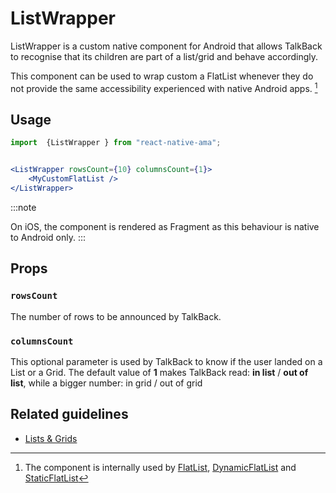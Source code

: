 
# ListWrapper

ListWrapper is a custom native component for Android that allows TalkBack to recognise that its children are part of a list/grid and behave accordingly.

<TalkBackList />

This component can be used to wrap custom a FlatList whenever they do not provide the same accessibility experienced with native Android apps. [^1]

## Usage

```jsx
import  {ListWrapper } from "react-native-ama";


<ListWrapper rowsCount={10} columnsCount={1}>
    <MyCustomFlatList />
</ListWrapper>
```

:::note

On iOS, the component is rendered as Fragment as this behaviour is native to Android only.
:::

## Props

### `rowsCount`

The number of rows to be announced by TalkBack.

### `columnsCount`

This optional parameter is used by TalkBack to know if the user landed on a List or a Grid.
The default value of **1** makes TalkBack read: **in list** / **out of list**, while a bigger number: in grid / out of grid

## Related guidelines

- [Lists & Grids](../guidelines/lists-grids)

[^1]: The component is internally used by [FlatList](./FlatList.mdx), [DynamicFlatList](./DynamicFlatList.mdx) and [StaticFlatList](./StaticFlatList.mdx)
